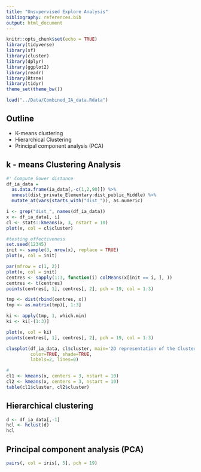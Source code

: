 ```yaml
---
title: "Unsupervised Explore Analysis"
bibliography: references.bib
output: html_document
---
```


```r
knitr::opts_chunk$set(echo = TRUE)
library(tidyverse)
library(sf)
library(cluster)
library(dplyr)
library(ggplot2)
library(readr)
library(Rtsne)
library(tidyr)
theme_set(theme_bw())

load("../Data/Combined_IA_data.Rdata")
```

## Outline
- K-means clustering
- Hierarchical Clustering
- Principal component analysis (PCA)

## k - means Clustering Analysis
```r
#' Compute Gower distance
df_ia_data = 
  as.data.frame(ia_data[,-c(1,2,90)]) %>%
  unnest(dist_private_Elementary:dist_public_Middle) %>%
  mutate_at(vars(starts_with("dist_")), as.numeric) 

i <- grep("dist_", names(df_ia_data))
x <- df_ia_data[, i]
cl <- stats::kmeans(x, 3, nstart = 10)
plot(x, col = cl$cluster)

#testing effectiveness
set.seed(12345)
init <- sample(3, nrow(x), replace = TRUE)
plot(x, col = init)

par(mfrow = c(1, 2))
plot(x, col = init)
centres <- sapply(1:3, function(i) colMeans(x[init == i, ], ))
centres <- t(centres)
points(centres[, 1], centres[, 2], pch = 19, col = 1:3)

tmp <- dist(rbind(centres, x))
tmp <- as.matrix(tmp)[, 1:3]

ki <- apply(tmp, 1, which.min)
ki <- ki[-(1:3)]

plot(x, col = ki)
points(centres[, 1], centres[, 2], pch = 19, col = 1:3)

clusplot(df_ia_data, cl$cluster, main='2D representation of the Cluster solution',
         color=TRUE, shade=TRUE,
         labels=2, lines=0)

#
cl1 <- kmeans(x, centers = 3, nstart = 10)
cl2 <- kmeans(x, centers = 3, nstart = 10)
table(cl1$cluster, cl2$cluster)
```

## Hierarchical clustering
```r
d <- df_ia_data[,-1]
hcl <- hclust(d)
hcl
```


## Principal component analysis (PCA)
```r
pairs(, col = iris[, 5], pch = 19)

```

